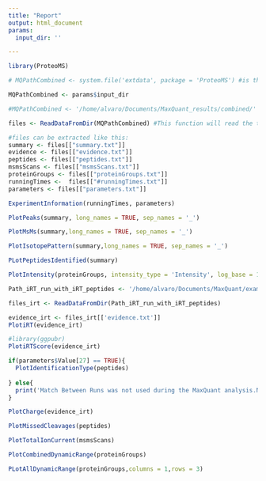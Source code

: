 ```yaml
---
title: "Report"
output: html_document
params:
  input_dir: ''

---
```



```r
library(ProteoMS)
```

```r
# MQPathCombined <- system.file('extdata', package = 'ProteoMS') #is the directory with the output of the MaxQuant analysis.

MQPathCombined <- params$input_dir

#MQPathCombined <- '/home/alvaro/Documents/MaxQuant_results/combined/'

files <- ReadDataFromDir(MQPathCombined) #This function will read the tables needed for creating the outputs.

#files can be extracted like this:
summary <- files[["summary.txt"]]
evidence <- files[["evidence.txt"]]
peptides <- files[["peptides.txt"]]
msmsScans <- files[["msmsScans.txt"]]  
proteinGroups <- files[["proteinGroups.txt"]]
runningTimes <-  files[["#runningTimes.txt"]]
parameters <- files[["parameters.txt"]]
```


```r
ExperimentInformation(runningTimes, parameters) 
```



```r
PlotPeaks(summary, long_names = TRUE, sep_names = '_')
```


```r
PlotMsMs(summary,long_names = TRUE, sep_names = '_')
```


```r
PlotIsotopePattern(summary,long_names = TRUE, sep_names = '_')
```


```r
PLotPeptidesIdentified(summary)
```


```r

PlotIntensity(proteinGroups, intensity_type = 'Intensity', log_base = 10, long_names = TRUE, sep_names = '_')

```


```r
Path_iRT_run_with_iRT_peptides <- '/home/alvaro/Documents/MaxQuant/example3/'

files_irt <- ReadDataFromDir(Path_iRT_run_with_iRT_peptides)

evidence_irt <- files_irt[['evidence.txt']]
PlotiRT(evidence_irt)
```


```r
#library(ggpubr)
PlotiRTScore(evidence_irt)

```



```r

if(parameters$Value[27] == TRUE){
  PlotIdentificationType(peptides)  
  
} else{
  print('Match Between Runs was not used during the MaxQuant analysis.No Identification Type to show.')
}


```


```r
PlotCharge(evidence_irt)
```


```r

PlotMissedCleavages(peptides)

```


```r
PlotTotalIonCurrent(msmsScans)
```

```r
PlotCombinedDynamicRange(proteinGroups)
```

```r
PLotAllDynamicRange(proteinGroups,columns = 1,rows = 3)
```
